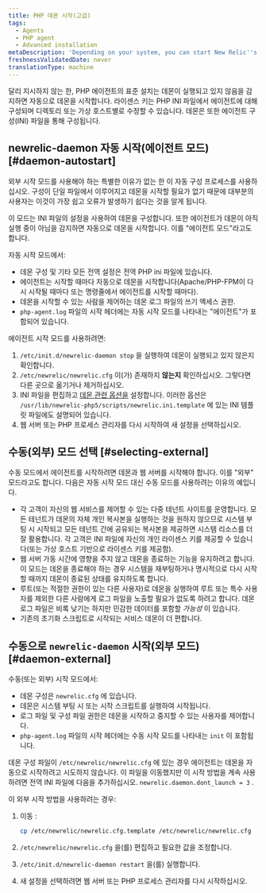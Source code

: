 ```yaml
---
title: PHP 데몬 시작(고급)
tags:
  - Agents
  - PHP agent
  - Advanced installation
metaDescription: 'Depending on your system, you can start New Relic''s PHP daemon in various agent or external startup modes.'
freshnessValidatedDate: never
translationType: machine
---
```


달리 지시하지 않는 한, PHP 에이전트의 표준 설치는 데몬이 실행되고 있지 않음을 감지하면 자동으로 데몬을 시작합니다. 라이센스 키는 PHP INI 파일에서 에이전트에 대해 구성되며 디렉토리 또는 가상 호스트별로 수정할 수 있습니다. 데몬은 또한 에이전트 구성(INI) 파일을 통해 구성됩니다.

## newrelic-daemon 자동 시작(에이전트 모드) [#daemon-autostart]

<Callout variant="tip">
  외부 시작 모드를 사용해야 하는 특별한 이유가 없는 한 이 자동 구성 프로세스를 사용하십시오. 구성이 단일 파일에서 이루어지고 데몬을 시작할 필요가 없기 때문에 대부분의 사용자는 이것이 가장 쉽고 오류가 발생하기 쉽다는 것을 알게 됩니다.
</Callout>

이 모드는 INI 파일의 설정을 사용하여 데몬을 구성합니다. 또한 에이전트가 데몬이 아직 실행 중이 아님을 감지하면 자동으로 데몬을 시작합니다. 이를 "에이전트 모드"라고도 합니다.

자동 시작 모드에서:

* 데몬 구성 및 기타 모든 전역 설정은 전역 PHP ini 파일에 있습니다.
* 에이전트는 시작할 때마다 자동으로 데몬을 시작합니다(Apache/PHP-FPM이 다시 시작될 때마다 또는 명령줄에서 에이전트를 시작할 때마다).
* 데몬을 시작할 수 있는 사람을 제어하는 데몬 로그 파일의 쓰기 액세스 권한.
* `php-agent.log` 파일의 시작 헤더에는 자동 시작 모드를 나타내는 "에이전트"가 포함되어 있습니다.

에이전트 시작 모드를 사용하려면:

1. `/etc/init.d/newrelic-daemon stop` 을 실행하여 데몬이 실행되고 있지 않은지 확인합니다.
2. `/etc/newrelic/newrelic.cfg` 이(가) 존재하지 **않는지** 확인하십시오. 그렇다면 다른 곳으로 옮기거나 제거하십시오.
3. INI 파일을 편집하고 [데몬 관련 옵션을](/docs/agents/php-agent/configuration/php-agent-newrelicini-settings#inivar-daemon-settings) 설정합니다. 이러한 옵션은 `/usr/lib/newrelic-php5/scripts/newrelic.ini.template` 에 있는 INI 템플릿 파일에도 설명되어 있습니다.
4. 웹 서버 또는 PHP 프로세스 관리자를 다시 시작하여 새 설정을 선택하십시오.

## 수동(외부) 모드 선택 [#selecting-external]

수동 모드에서 에이전트를 시작하려면 데몬과 웹 서버를 시작해야 합니다. 이를 "외부" 모드라고도 합니다. 다음은 자동 시작 모드 대신 수동 모드를 사용하려는 이유의 예입니다.

* 각 고객이 자신의 웹 서비스를 제어할 수 있는 다중 테넌트 사이트를 운영합니다. 모든 테넌트가 데몬의 자체 개인 복사본을 실행하는 것을 원하지 않으므로 시스템 부팅 시 시작되고 모든 테넌트 간에 공유되는 복사본을 제공하면 시스템 리소스를 더 잘 활용합니다. 각 고객은 INI 파일에 자신의 개인 라이센스 키를 제공할 수 있습니다(또는 가상 호스트 기반으로 라이센스 키를 제공함).
* 웹 서버 가동 시간에 영향을 주지 않고 데몬을 종료하는 기능을 유지하려고 합니다. 이 모드는 데몬을 종료해야 하는 경우 시스템을 재부팅하거나 명시적으로 다시 시작할 때까지 데몬이 종료된 상태를 유지하도록 합니다.
* 루트(또는 적절한 권한이 있는 다른 사용자)로 데몬을 실행하여 루트 또는 특수 사용자를 제외한 다른 사람에게 로그 파일을 노출할 필요가 없도록 하려고 합니다. 데몬 로그 파일은 비록 낮기는 하지만 민감한 데이터를 포함할 _가능성_ 이 있습니다.
* 기존의 초기화 스크립트로 시작되는 서비스 데몬이 더 편합니다.

## 수동으로 `newrelic-daemon` 시작(외부 모드) [#daemon-external]

수동(또는 외부) 시작 모드에서:

* 데몬 구성은 `newrelic.cfg` 에 있습니다.
* 데몬은 시스템 부팅 시 또는 시작 스크립트를 실행하여 시작됩니다.
* 로그 파일 및 구성 파일 권한은 데몬을 시작하고 중지할 수 있는 사용자를 제어합니다.
* `php-agent.log` 파일의 시작 헤더에는 수동 시작 모드를 나타내는 `init` 이 포함됩니다.

데몬 구성 파일이 `/etc/newrelic/newrelic.cfg` 에 있는 경우 에이전트는 데몬을 자동으로 시작하려고 시도하지 않습니다. 이 파일을 이동했지만 이 시작 방법을 계속 사용하려면 전역 INI 파일에 다음을 추가하십시오. `newrelic.daemon.dont_launch = 3` .

이 외부 시작 방법을 사용하려는 경우:

1. 이동 :

   ```bash
   cp /etc/newrelic/newrelic.cfg.template /etc/newrelic/newrelic.cfg
   ```

2. `/etc/newrelic/newrelic.cfg` 을(를) 편집하고 필요한 값을 조정합니다.

3. `/etc/init.d/newrelic-daemon restart` 을(를) 실행합니다.

4. 새 설정을 선택하려면 웹 서버 또는 PHP 프로세스 관리자를 다시 시작하십시오.

<InstallFeedback/>